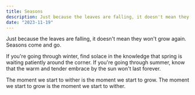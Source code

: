 ```yaml
---
title: Seasons
description: Just because the leaves are falling, it doesn't mean they won't grow again.
date: "2023-11-19"
---
```


Just because the leaves are falling, it doesn't mean they won't grow again. Seasons come and go.

If you're going through winter, find solace in the knowledge that spring is waiting patiently around the corner. If you're going through summer, know that the warm and tender embrace by the sun won't last forever.

The moment we start to wither is the moment we start to grow. The moment we start to grow is the moment we start to wither.
